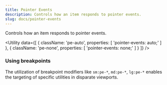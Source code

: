 ```yaml
---
title: Pointer Events
description: Controls how an item responds to pointer events.
slug: docs/pointer-events
---
```


Controls how an item responds to pointer events.

<Utility
  data={[
    {
        className: 'pe-auto',
        properties: [
            'pointer-events: auto;'
        ]
    },
    {
        className: 'pe-none',
        properties: [
            'pointer-events: none;'
        ]
    }
  ]}
/>

### Using breakpoints

The utilization of breakpoint modifiers like `sm:pe-*`, `md:pe-*`, `lg:pe-*` enables the targeting of specific utilities in disparate viewports.